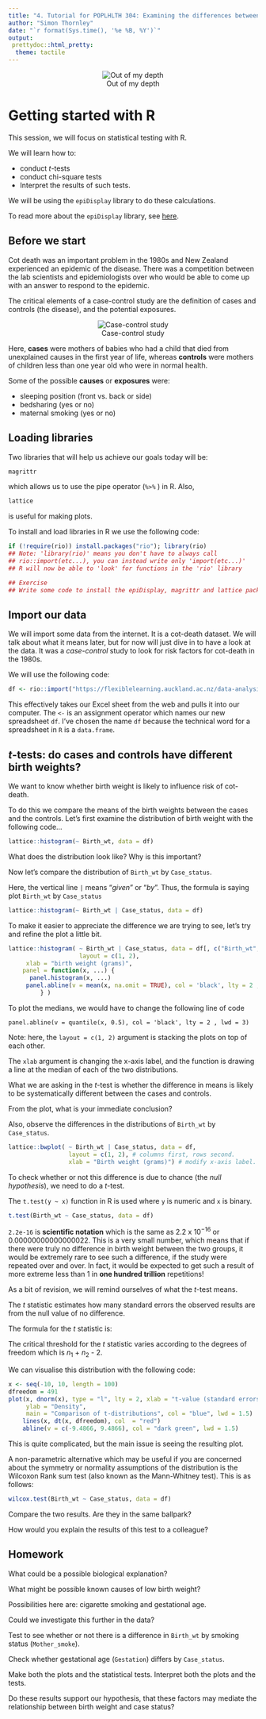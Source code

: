 ---
title: "4. Tutorial for POPLHLTH 304: Examining the differences between two groups for a continuous variable"
author: "Simon Thornley"
date: "`r format(Sys.time(), '%e %B, %Y')`"
output: 
 prettydoc::html_pretty:
  theme: tactile
---
<center>
![Out of my depth](images/colin-maynard-CEEhmAGpYzE-unsplash.jpg "Photo by Colin Maynard on Unsplash")
</center>


# Getting started with R

This session, we will focus on statistical testing with R. 

We will learn how to:

* conduct *t*-tests
* conduct chi-square tests
* Interpret the results of such tests.

We will be using the `epiDisplay` library to do these calculations.

To read more about the `epiDisplay` library, see [here](https://rdocumentation.org/packages/epiDisplay/versions/3.5.0.1).

## Before we start
Cot death was an important problem in the 1980s and New Zealand experienced an epidemic of the disease. There was a competition between the lab scientists and epidemiologists over who would be able to come up with an answer to respond to the epidemic.

The critical elements of a case-control study are the definition of cases and controls (the disease), and the potential exposures.

<center>
![Case-control study](images/download.png "Photo by Colin Maynard on Unsplash")
</center>
Here, **cases** were mothers of babies who had a child that died from unexplained causes in the first year of life, whereas **controls** were mothers of children less than one year old who were in normal health.

Some of the possible **causes** or **exposures** were:

* sleeping position (front vs. back or side)
* bedsharing (yes or no)
* maternal smoking (yes or no)

## Loading libraries

Two libraries that will help us achieve our goals today will be:
 
```{r eval = FALSE}
magrittr
```
which allows us to use the pipe operator (`%>%` ) in R. Also,

```{r eval = FALSE}
lattice
```
is useful for making plots.

To install and load libraries in R we use the following code:

```{r eval = FALSE}
if (!require(rio)) install.packages("rio"); library(rio)
## Note: 'library(rio)' means you don't have to always call
## rio::import(etc...), you can instead write only 'import(etc...)'
## R will now be able to 'look' for functions in the 'rio' library

## Exercise
## Write some code to install the epiDisplay, magrittr and lattice packages

```

## Import our data

We will import some data from the internet. It is a cot-death dataset. We will talk about what it means later, but for now will just dive in to have a look at the data. It was a *case-control* study to look for risk factors for cot-death in the 1980s.

We will use the following code:

```{r eval = FALSE}
df <- rio::import("https://flexiblelearning.auckland.ac.nz/data-analysis/menu/1/files/simple_sids_epiinfo2.xlsx")
```
This effectively takes our Excel sheet from the web and pulls it into our computer. The `<-` is an assignment operator which names our new spreadsheet `df`. I've chosen the name `df` because the technical word for a spreadsheet in `R` is a `data.frame`.


## *t*-tests: do cases and controls have different birth weights?

We want to know whether birth weight is likely to influence risk of cot-death.

To do this we compare the means of the birth weights between the cases and the
controls. Let's first examine the distribution of birth weight with the following code...
```{r eval = FALSE}


lattice::histogram(~ Birth_wt, data = df)

```
What does the distribution look like? Why is this important?

Now let's compare the distribution of `Birth_wt` by `Case_status`.

Here, the vertical line `|` means "*given*" or "*by*". Thus, the formula is saying plot 
`Birth_wt` by `Case_status`

```{r eval = FALSE}

lattice::histogram(~ Birth_wt | Case_status, data = df)

```
To make it easier to appreciate the difference we are trying to see, let's try
and refine the plot a little bit.

```{r eval = FALSE}

lattice::histogram( ~ Birth_wt | Case_status, data = df[, c("Birth_wt", "Case_status")] %>% na.omit,
                    layout = c(1, 2),
     xlab = "birth weight (grams)",
    panel = function(x, ...) {
      panel.histogram(x, ...)
     panel.abline(v = mean(x, na.omit = TRUE), col = 'black', lty = 2 , lwd = 3)
         } )

```
To plot the medians, we would have to change the following line of code

`panel.abline(v = quantile(x, 0.5), col = 'black', lty = 2 , lwd = 3)`

Note: here, the `layout = c(1, 2)` argument is stacking the plots on top of each other.

The `xlab` argument is changing the x-axis label, and the function is drawing 
a line at the median of each of the two distributions.

What we are asking in the *t*-test is whether the difference in means is likely to be systematically different between the cases and controls.

From the plot, what is your immediate conclusion?

Also, observe the differences in the distributions of `Birth_wt` by `Case_status`.

```{r eval = FALSE}
lattice::bwplot( ~ Birth_wt | Case_status, data = df, 
                 layout = c(1, 2), # columns first, rows second.
                 xlab = "Birth weight (grams)") # modify x-axis label.
```

To check whether or not this difference is due to chance (the *null hypothesis*), we need to do a 
*t*-test.

The `t.test(y ~ x)` function in R is used where `y` is numeric and `x` is binary.

```{r eval = FALSE}
t.test(Birth_wt ~ Case_status, data = df)

```

`2.2e-16` is **scientific notation** which is the same as $2.2 \text{ x } 10^{-16}$ or 0.00000000000000022. This is a very small number, which means that if there were truly no difference in birth weight between the two groups, it would be extremely rare to see such a difference, if the study were repeated over and over. In fact, it would be expected to get such a result of more extreme less than 1 in **one hundred trillion** repetitions!

As a bit of revision, we will remind ourselves of what the *t*-test means.

The _t_ statistic estimates how many standard errors the observed results are from the null value of no difference. 

The formula for the _t_ statistic is:
\begin{align}
        t  &= \frac{\text{difference in means}}{\text{standard error of difference in means}} \\
           &= \frac{\bar{x}_1 - \bar{x}_2}{\text{standard error of difference in means}} \\
           &= \frac{\bar{x}_1 - \bar{x}_2}{\sqrt{\frac{\sigma_1^2}{n_1} + \frac{\sigma_2^2}{n_2}}} \\
\text{Where:}\\
\sigma &= \text{the standard deviation of the sample, in groups 1 and 2} \\
n &= \text{the total number of measurements taken in groups 1 and 2} \\
\bar{x} &= \text{the mean of groups 1 and 2} \\
\end{align}

The critical threshold for the _t_ statistic varies according to the degrees of freedom which is $n_1$ + $n_2$ - 2.

We can visualise this distribution with the following code:

```{r eval = FALSE}
x <- seq(-10, 10, length = 100)
dfreedom = 491
plot(x, dnorm(x), type = "l", lty = 2, xlab = "t-value (standard errors from the mean)", 
     ylab = "Density", 
     main = "Comparison of t-distributions", col = "blue", lwd = 1.5)
    lines(x, dt(x, dfreedom), col  = "red")
    abline(v = c(-9.4866, 9.4866), col = "dark green", lwd = 1.5)
```

This is quite complicated, but the main issue is seeing the resulting plot.

A non-parametric alternative which may be useful if you are concerned about the symmetry or normality assumptions of the distribution is the Wilcoxon Rank sum test (also known as the Mann-Whitney test). This is as follows:

```{r eval = FALSE}
wilcox.test(Birth_wt ~ Case_status, data = df)
```
Compare the two results. Are they in the same ballpark?

How would you explain the results of this test to a colleague?

## Homework

What could be a possible biological explanation?

What might be possible known causes of low birth weight?

Possibilities here are: cigarette smoking and gestational age.

Could we investigate this further in the data?

Test to see whether or not there is a difference in `Birth_wt` by smoking status (`Mother_smoke`).

Check whether gestational age (`Gestation`) differs by `Case_status`.

Make both the plots and the statistical tests. Interpret both the plots and the tests.

Do these results support our hypothesis, that these factors may mediate
the relationship between birth weight and case status?



